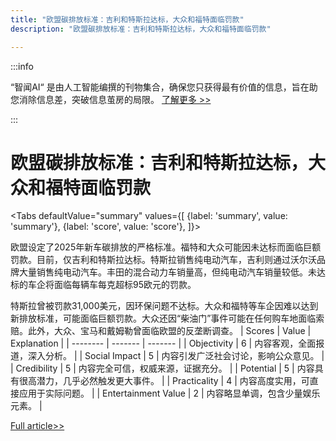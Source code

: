 ```yaml
---
title: "欧盟碳排放标准：吉利和特斯拉达标，大众和福特面临罚款"
description: "欧盟碳排放标准：吉利和特斯拉达标，大众和福特面临罚款"

---
```



:::info

“智闻AI“ 是由人工智能编撰的刊物集合，确保您只获得最有价值的信息，旨在助您消除信息差，突破信息茧房的局限。  [了解更多 >>](/)

:::

# 欧盟碳排放标准：吉利和特斯拉达标，大众和福特面临罚款


<Tabs
	defaultValue="summary"
	values={[
	{label: 'summary', value: 'summary'},
	{label: 'score', value: 'score'},
]}>
<TabItem value="summary">


欧盟设定了2025年新车碳排放的严格标准。福特和大众可能因未达标而面临巨额罚款。目前，仅吉利和特斯拉达标。特斯拉销售纯电动汽车，吉利则通过沃尔沃品牌大量销售纯电动汽车。丰田的混合动力车销量高，但纯电动汽车销量较低。未达标的车企将面临每辆车每克超标95欧元的罚款。

特斯拉曾被罚款31,000美元，因环保问题不达标。大众和福特等车企因难以达到新排放标准，可能面临巨额罚款。大众还因“柴油门”事件可能在任何购车地面临索赔。此外，大众、宝马和戴姆勒曾面临欧盟的反垄断调查。
</TabItem>
<TabItem value="score">
	| Scores     | Value   | Explanation |
	| -------- | ------- | ------- |
	| Objectivity  | 6    | 内容客观，全面报道，深入分析。    |
	| Social Impact | 5     | 内容引发广泛社会讨论，影响公众意见。    |
	| Credibility    | 5    | 内容完全可信，权威来源，证据充分。    |
	| Potential    | 5    | 内容具有很高潜力，几乎必然触发更大事件。    |
	| Practicality    | 4    | 内容高度实用，可直接应用于实际问题。    |
	| Entertainment Value    | 2    | 内容略显单调，包含少量娱乐元素。    |
</TabItem>
</Tabs>

[Full article>>](https://readhub.cn/topic/8cMicpFhroY)
